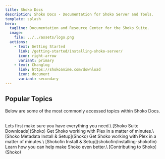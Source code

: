 ```yaml
---
title: Shoko Docs
description: Shoko Docs - Documentation for Shoko Server and Tools.
template: splash
hero:
  tagline: Documentation and Resource Center for the Shoko Suite.
  image:
    file: ../../assets/logo.png
  actions:
    - text: Getting Started
      link: /getting-started/installing-shoko-server/
      icon: right-arrow
      variant: primary
    - text: Changlog
      link: https://shokoanime.com/download
      icon: document
      variant: secondary
---
```



## Popular Topics

Below are some of the most commonly accessed topics within Shoko Docs.

<br/>

<CardGrid>
  <Card title="Download Shoko & Plugins" icon="open-book">
   Lets first make sure you have everything you need.\
    [Shoko Suite Downloads](Shoko)
  </Card>
  <Card title="Shoko With Plex" icon="laptop">
    Get Shoko working with Plex in a matter of minutes.\
    [Shoko Metadata Install & Setup](Shoko)
  </Card>
  <Card title="Shoko With Jellyfin" icon="laptop">
    Get Shoko working with Plex in a matter of minutes.\
    [Shokofin Install & Setup](shokofin/installing-shokofin)
  </Card>
  <Card title="Contribute" icon="rocket">
    Learn how you can help make Shoko even better.\
    [Contributing to Shoko](Shoko)
  </Card>
</CardGrid>

